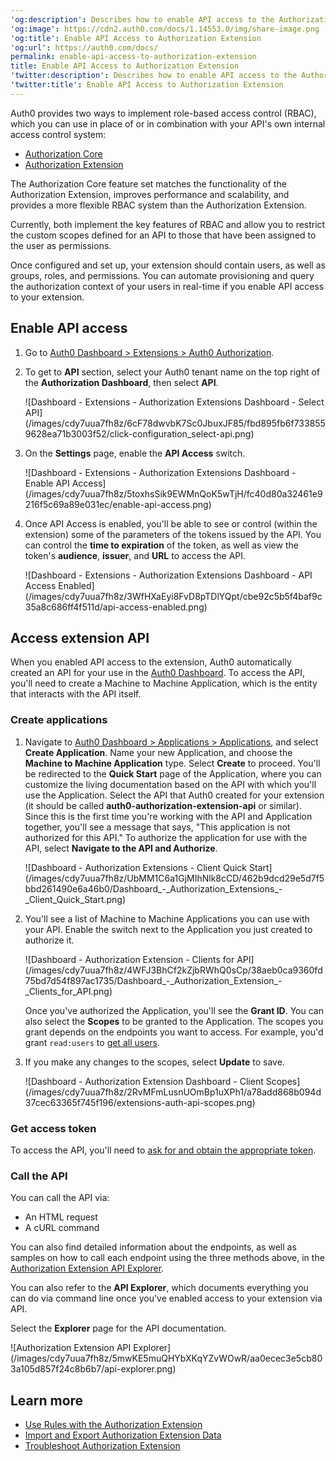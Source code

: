 ---
'og:description': Describes how to enable API access to the Authorization Extension.
'og:image': https://cdn2.auth0.com/docs/1.14553.0/img/share-image.png
'og:title': Enable API Access to Authorization Extension
'og:url': https://auth0.com/docs/
permalink: enable-api-access-to-authorization-extension
title: Enable API Access to Authorization Extension
'twitter:description': Describes how to enable API access to the Authorization Extension.
'twitter:title': Enable API Access to Authorization Extension
---
<Callout icon="file-lines" color="#0EA5E9" iconType="regular">

Auth0 provides two ways to implement role-based access control (RBAC), which you can use in place of or in combination with your API's own internal access control system:

* [Authorization Core](/docs/manage-users/access-control/rbac)
* [Authorization Extension](/docs/customize/extensions/authorization-extension)

The Authorization Core feature set matches the functionality of the Authorization Extension, improves performance and scalability, and provides a more flexible RBAC system than the Authorization Extension.

Currently, both implement the key features of RBAC and allow you to restrict the custom scopes defined for an API to those that have been assigned to the user as permissions.

</Callout>

Once configured and set up, your extension should contain users, as well as groups, roles, and permissions. You can automate provisioning and query the authorization context of your users in real-time if you enable API access to your extension.

## Enable API access

1. Go to [Auth0 Dashboard > Extensions > Auth0 Authorization](https://manage.auth0.com/#/extensions).
2. To get to **API** section, select your Auth0 tenant name on the top right of the **Authorization Dashboard**, then select **API**.

   <Frame>![Dashboard - Extensions - Authorization Extensions Dashboard - Select API](/images/cdy7uua7fh8z/6cF78dwvbK7Sc0JbuxJF85/fbd895fb6f7338559628ea71b3003f52/click-configuration_select-api.png)</Frame>
3. On the **Settings** page, enable the **API Access** switch.

   <Frame>![Dashboard - Extensions - Authorization Extensions Dashboard - Enable API Access](/images/cdy7uua7fh8z/5toxhsSik9EWMnQoK5wTjH/fc40d80a32461e9216f5c69a89e031ec/enable-api-access.png)</Frame>
4. Once API Access is enabled, you'll be able to see or control (within the extension) some of the parameters of the tokens issued by the API. You can control the **time to expiration** of the token, as well as view the token's **audience**, **issuer**, and **URL** to access the API.

   <Frame>![Dashboard - Extensions - Authorization Extensions Dashboard - API Access Enabled](/images/cdy7uua7fh8z/3WfHXaEyi8FvD8pTDlYQpt/cbe92c5b5f4baf9c35a8c686ff4f511d/api-access-enabled.png)</Frame>

## Access extension API

When you enabled API access to the extension, Auth0 automatically created an API for your use in the [Auth0 Dashboard](https://manage.auth0.com/#/apis). To access the API, you'll need to create a Machine to Machine Application, which is the entity that interacts with the API itself.

### Create applications

1. Navigate to [Auth0 Dashboard > Applications > Applications](https://manage.auth0.com/#/applications), and select **Create Application**. Name your new Application, and choose the **Machine to Machine Application** type. Select **Create** to proceed.
   You'll be redirected to the **Quick Start** page of the Application, where you can customize the living documentation based on the API with which you'll use the Application. Select the API that Auth0 created for your extension (it should be called **auth0-authorization-extension-api** or similar).
   Since this is the first time you're working with the API and Application together, you'll see a message that says, "This application is not authorized for this API." To authorize the application for use with the API, select **Navigate to the API and Authorize**.

   <Frame>![Dashboard - Authorization Extensions - Client Quick Start](/images/cdy7uua7fh8z/UbMM1C6a1GjMIhNlk8cCD/462b9dcd29e5d7f5bbd261490e6a46b0/Dashboard_-_Authorization_Extensions_-_Client_Quick_Start.png)</Frame>
2. You'll see a list of Machine to Machine Applications you can use with your API. Enable the switch next to the Application you just created to authorize it.

   <Frame>![Dashboard - Authorization Extension - Clients for API](/images/cdy7uua7fh8z/4WFJ3BhCf2kZjbRWhQ0sCp/38aeb0ca9360fd75bd7d54f897ac1735/Dashboard_-_Authorization_Extension_-_Clients_for_API.png)</Frame>

   Once you've authorized the Application, you'll see the **Grant ID**. You can also select the **Scopes** to be granted to the Application. The scopes you grant depends on the endpoints you want to access. For example, you'd grant `read:users` to [get all users](https://auth0.com/docs/api/authorization-extension#get-all-users).
3. If you make any changes to the scopes, select **Update** to save.

   <Frame>![Dashboard - Authorization Extension Dashboard - Client Scopes](/images/cdy7uua7fh8z/2RvMFmLusnUOmBp1uXPh1/a78add868b094d37cec63365f745f196/extensions-auth-api-scopes.png)</Frame>

### Get access token

To access the API, you'll need to [ask for and obtain the appropriate token](/docs/get-started/authentication-and-authorization-flow/client-credentials-flow/call-your-api-using-the-client-credentials-flow).

### Call the API

You can call the API via:

* An HTML request
* A cURL command

You can also find detailed information about the endpoints, as well as samples on how to call each endpoint using the three methods above, in the [Authorization Extension API Explorer](https://auth0.com/docs/api/authorization-extension).

You can also refer to the **API Explorer**, which documents everything you can do via command line once you've enabled access to your extension via API.

Select the **Explorer** page for the API documentation.

<Frame>![Authorization Extension API Explorer](/images/cdy7uua7fh8z/5mwKE5muQHYbXKqYZvWOwR/aa0ecec3e5cb803a105d857f24c8b6b7/api-explorer.png)</Frame>

## Learn more

* [Use Rules with the Authorization Extension](/docs/customize/extensions/authorization-extension/use-rules-with-the-authorization-extension)
* [Import and Export Authorization Extension Data](/docs/customize/extensions/authorization-extension/import-and-export-authorization-extension-data)
* [Troubleshoot Authorization Extension](/docs/troubleshoot/authentication-issues/troubleshoot-authorization-extension)